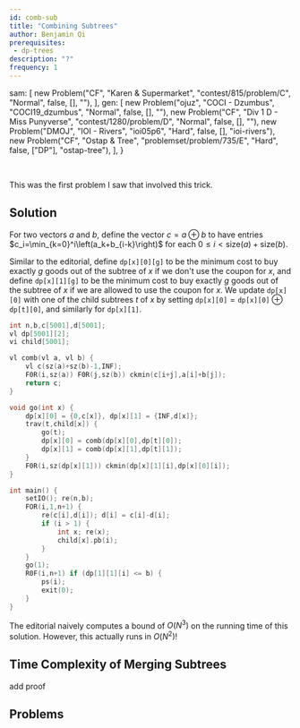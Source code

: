 ```yaml
---
id: comb-sub
title: "Combining Subtrees"
author: Benjamin Qi
prerequisites: 
 - dp-trees
description: "?"
frequency: 1
---
```



  sam: [
    new Problem("CF", "Karen & Supermarket", "contest/815/problem/C", "Normal", false, [], ""),
  ],
  gen: [
    new Problem("ojuz", "COCI - Dzumbus", "COCI19_dzumbus", "Normal", false, [], ""),
    new Problem("CF", "Div 1 D - Miss Punyverse", "contest/1280/problem/D", "Normal", false, [], ""),
    new Problem("DMOJ", "IOI - Rivers", "ioi05p6", "Hard", false, [], "ioi-rivers"),
    new Problem("CF", "Ostap & Tree", "problemset/problem/735/E", "Hard", false, ["DP"], "ostap-tree"),
  ],
}

<Problems problems={problems.sam} />

<br />

This was the first problem I saw that involved this trick.

## Solution

For two vectors $a$ and $b$, define the vector $c=a\oplus b$ to have entries $c_i=\min_{k=0}^i\left(a_k+b_{i-k}\right)$ for each $0\le i < \text{size}(a)+\text{size}(b)$.

Similar to the editorial, define $\texttt{dp[x][0][g]}$ to be the minimum cost to buy exactly $g$ goods out of the subtree of $x$ if we don't use the coupon for $x$, and define $\texttt{dp[x][1][g]}$ to be the minimum cost to buy exactly $g$ goods out of the subtree of $x$ if we are allowed to use the coupon for $x$. We update $\texttt{dp[x][0]}$ with one of the child subtrees $t$ of $x$ by setting $\texttt{dp[x][0]}=\texttt{dp[x][0]}\oplus \texttt{dp[t][0]}$, and similarly for $\texttt{dp[x][1]}$.

<Spoiler title="Code">

```cpp
int n,b,c[5001],d[5001];
vl dp[5001][2];
vi child[5001];

vl comb(vl a, vl b) {
	vl c(sz(a)+sz(b)-1,INF);
	F0R(i,sz(a)) F0R(j,sz(b)) ckmin(c[i+j],a[i]+b[j]);
	return c;
}

void go(int x) {
	dp[x][0] = {0,c[x]}, dp[x][1] = {INF,d[x]};
	trav(t,child[x]) {
		go(t);
		dp[x][0] = comb(dp[x][0],dp[t][0]);
		dp[x][1] = comb(dp[x][1],dp[t][1]);
	}
	F0R(i,sz(dp[x][1])) ckmin(dp[x][1][i],dp[x][0][i]);
}

int main() {
	setIO(); re(n,b);
	FOR(i,1,n+1) {
		re(c[i],d[i]); d[i] = c[i]-d[i];
		if (i > 1) {
			int x; re(x);
			child[x].pb(i);
		}
	}
	go(1);
	R0F(i,n+1) if (dp[1][1][i] <= b) {
		ps(i);
		exit(0);
	}
}
```

</Spoiler>

The editorial naively computes a bound of $O(N^3)$ on the running time of this solution. However, this actually runs in $O(N^2)$!

## Time Complexity of Merging Subtrees

<IncompleteSection>

add proof

</IncompleteSection>

## Problems

<Problems problems={problems.gen} />